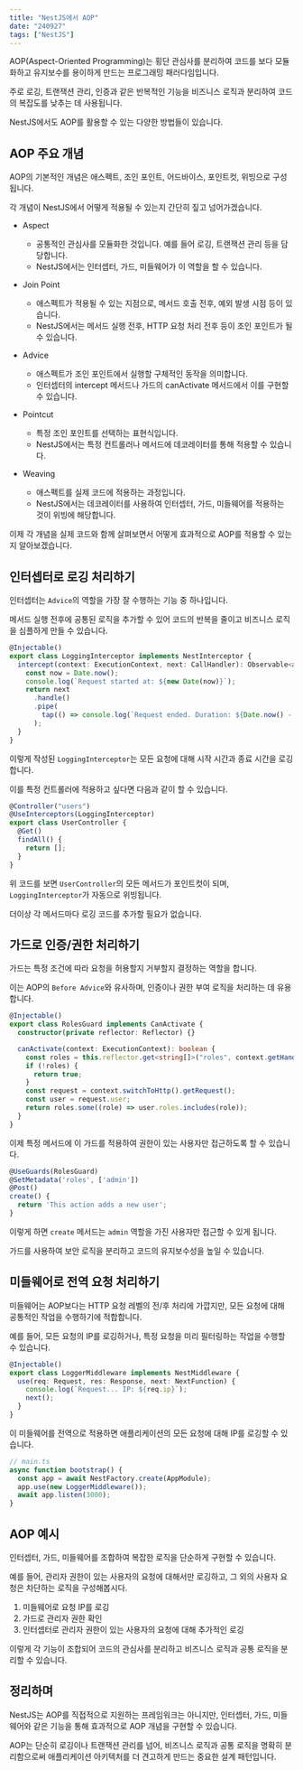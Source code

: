 ```yaml
---
title: "NestJS에서 AOP"
date: "240927"
tags: ["NestJS"]
---
```


AOP(Aspect-Oriented Programming)는 횡단 관심사를 분리하여 코드를 보다 모듈화하고 유지보수를 용이하게 만드는 프로그래밍 패러다임입니다.

주로 로깅, 트랜잭션 관리, 인증과 같은 반복적인 기능을 비즈니스 로직과 분리하여 코드의 복잡도를 낮추는 데 사용됩니다.

NestJS에서도 AOP를 활용할 수 있는 다양한 방법들이 있습니다.

## AOP 주요 개념

AOP의 기본적인 개념은 애스펙트, 조인 포인트, 어드바이스, 포인트컷, 위빙으로 구성됩니다.

각 개념이 NestJS에서 어떻게 적용될 수 있는지 간단히 짚고 넘어가겠습니다.

- Aspect

  - 공통적인 관심사를 모듈화한 것입니다. 예를 들어 로깅, 트랜잭션 관리 등을 담당합니다.
  - NestJS에서는 인터셉터, 가드, 미들웨어가 이 역할을 할 수 있습니다.

- Join Point

  - 애스펙트가 적용될 수 있는 지점으로, 메서드 호출 전후, 예외 발생 시점 등이 있습니다.
  - NestJS에서는 메서드 실행 전후, HTTP 요청 처리 전후 등이 조인 포인트가 될 수 있습니다.

- Advice

  - 애스펙트가 조인 포인트에서 실행할 구체적인 동작을 의미합니다.
  - 인터셉터의 intercept 메서드나 가드의 canActivate 메서드에서 이를 구현할 수 있습니다.

- Pointcut

  - 특정 조인 포인트를 선택하는 표현식입니다.
  - NestJS에서는 특정 컨트롤러나 메서드에 데코레이터를 통해 적용할 수 있습니다.

- Weaving
  - 애스펙트를 실제 코드에 적용하는 과정입니다.
  - NestJS에서는 데코레이터를 사용하여 인터셉터, 가드, 미들웨어를 적용하는 것이 위빙에 해당합니다.

이제 각 개념을 실제 코드와 함께 살펴보면서 어떻게 효과적으로 AOP를 적용할 수 있는지 알아보겠습니다.

## 인터셉터로 로깅 처리하기

인터셉터는 `Advice`의 역할을 가장 잘 수행하는 기능 중 하나입니다.

메서드 실행 전후에 공통된 로직을 추가할 수 있어 코드의 반복을 줄이고 비즈니스 로직을 심플하게 만들 수 있습니다.

```typescript
@Injectable()
export class LoggingInterceptor implements NestInterceptor {
  intercept(context: ExecutionContext, next: CallHandler): Observable<any> {
    const now = Date.now();
    console.log(`Request started at: ${new Date(now)}`);
    return next
      .handle()
      .pipe(
        tap(() => console.log(`Request ended. Duration: ${Date.now() - now}ms`))
      );
  }
}
```

이렇게 작성된 `LoggingInterceptor`는 모든 요청에 대해 시작 시간과 종료 시간을 로깅합니다.

이를 특정 컨트롤러에 적용하고 싶다면 다음과 같이 할 수 있습니다.

```typescript
@Controller("users")
@UseInterceptors(LoggingInterceptor)
export class UserController {
  @Get()
  findAll() {
    return [];
  }
}
```

위 코드를 보면 `UserController`의 모든 메서드가 포인트컷이 되며, `LoggingInterceptor`가 자동으로 위빙됩니다.

더이상 각 메서드마다 로깅 코드를 추가할 필요가 없습니다.

## 가드로 인증/권한 처리하기

가드는 특정 조건에 따라 요청을 허용할지 거부할지 결정하는 역할을 합니다.

이는 AOP의 `Before Advice`와 유사하며, 인증이나 권한 부여 로직을 처리하는 데 유용합니다.

```typescript
@Injectable()
export class RolesGuard implements CanActivate {
  constructor(private reflector: Reflector) {}

  canActivate(context: ExecutionContext): boolean {
    const roles = this.reflector.get<string[]>("roles", context.getHandler());
    if (!roles) {
      return true;
    }
    const request = context.switchToHttp().getRequest();
    const user = request.user;
    return roles.some((role) => user.roles.includes(role));
  }
}
```

이제 특정 메서드에 이 가드를 적용하여 권한이 있는 사용자만 접근하도록 할 수 있습니다.

```typescript
@UseGuards(RolesGuard)
@SetMetadata('roles', ['admin'])
@Post()
create() {
  return 'This action adds a new user';
}
```

이렇게 하면 `create` 메서드는 `admin` 역할을 가진 사용자만 접근할 수 있게 됩니다.

가드를 사용하여 보안 로직을 분리하고 코드의 유지보수성을 높일 수 있습니다.

## 미들웨어로 전역 요청 처리하기

미들웨어는 AOP보다는 HTTP 요청 레벨의 전/후 처리에 가깝지만, 모든 요청에 대해 공통적인 작업을 수행하기에 적합합니다.

예를 들어, 모든 요청의 IP를 로깅하거나, 특정 요청을 미리 필터링하는 작업을 수행할 수 있습니다.

```typescript
@Injectable()
export class LoggerMiddleware implements NestMiddleware {
  use(req: Request, res: Response, next: NextFunction) {
    console.log(`Request... IP: ${req.ip}`);
    next();
  }
}
```

이 미들웨어를 전역으로 적용하면 애플리케이션의 모든 요청에 대해 IP를 로깅할 수 있습니다.

```typescript
// main.ts
async function bootstrap() {
  const app = await NestFactory.create(AppModule);
  app.use(new LoggerMiddleware());
  await app.listen(3000);
}
```

## AOP 예시

인터셉터, 가드, 미들웨어를 조합하여 복잡한 로직을 단순하게 구현할 수 있습니다.

예를 들어, 관리자 권한이 있는 사용자의 요청에 대해서만 로깅하고, 그 외의 사용자 요청은 차단하는 로직을 구성해봅시다.

1. 미들웨어로 요청 IP를 로깅
2. 가드로 관리자 권한 확인
3. 인터셉터로 관리자 권한이 있는 사용자의 요청에 대해 추가적인 로깅

이렇게 각 기능이 조합되어 코드의 관심사를 분리하고 비즈니스 로직과 공통 로직을 분리할 수 있습니다.

## 정리하며

NestJS는 AOP를 직접적으로 지원하는 프레임워크는 아니지만, 인터셉터, 가드, 미들웨어와 같은 기능을 통해 효과적으로 AOP 개념을 구현할 수 있습니다.

AOP는 단순히 로깅이나 트랜잭션 관리를 넘어, 비즈니스 로직과 공통 로직을 명확히 분리함으로써 애플리케이션 아키텍처를 더 견고하게 만드는 중요한 설계 패턴입니다.
